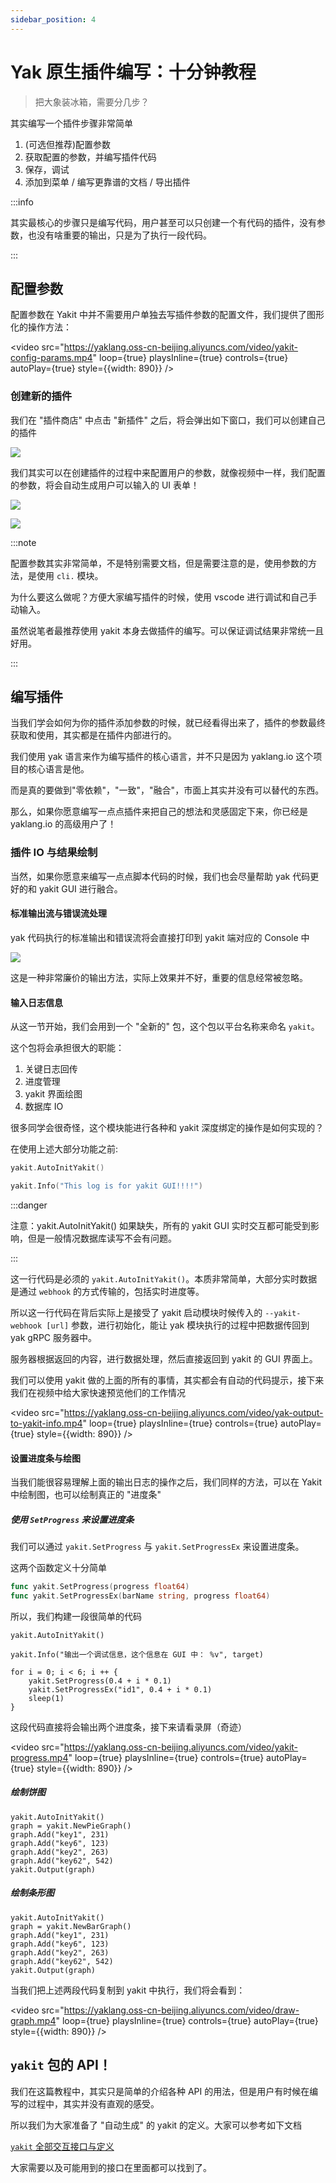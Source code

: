 ```yaml
---
sidebar_position: 4
---
```



# Yak 原生插件编写：十分钟教程

> 把大象装冰箱，需要分几步？

<TOCInline toc={toc} />

其实编写一个插件步骤非常简单

1. (可选但推荐)配置参数
1. 获取配置的参数，并编写插件代码
1. 保存，调试
1. 添加到菜单 / 编写更靠谱的文档 / 导出插件

:::info

其实最核心的步骤只是编写代码，用户甚至可以只创建一个有代码的插件，没有参数，也没有啥重要的输出，只是为了执行一段代码。

:::

## 配置参数

配置参数在 Yakit 中并不需要用户单独去写插件参数的配置文件，我们提供了图形化的操作方法：

<video
    src="https://yaklang.oss-cn-beijing.aliyuncs.com/video/yakit-config-params.mp4"
    loop={true} playsInline={true} controls={true} autoPlay={true} style={{width: 890}}
/>

### 创建新的插件

我们在 "插件商店" 中点击 "新插件" 之后，将会弹出如下窗口，我们可以创建自己的插件

![](/img/products/yakit/create-new-plugin.png)

我们其实可以在创建插件的过程中来配置用户的参数，就像视频中一样，我们配置的参数，将会自动生成用户可以输入的 UI 表单！

![](/img/products/yakit/config-one-param.jpg)

![](/img/products/yakit/use-param.jpg)

:::note

配置参数其实非常简单，不是特别需要文档，但是需要注意的是，使用参数的方法，是使用 `cli.` 模块。

为什么要这么做呢？方便大家编写插件的时候，使用 vscode 进行调试和自己手动输入。

虽然说笔者最推荐使用 yakit 本身去做插件的编写。可以保证调试结果非常统一且好用。

:::

## 编写插件

当我们学会如何为你的插件添加参数的时候，就已经看得出来了，插件的参数最终获取和使用，其实都是在插件内部进行的。

我们使用 yak 语言来作为编写插件的核心语言，并不只是因为 yaklang.io 这个项目的核心语言是他。

而是真的要做到"零依赖"，"一致"，"融合"，市面上其实并没有可以替代的东西。

那么，如果你愿意编写一点点插件来把自己的想法和灵感固定下来，你已经是 yaklang.io 的高级用户了！

### 插件 IO 与结果绘制

当然，如果你愿意来编写一点点脚本代码的时候，我们也会尽量帮助 yak 代码更好的和 yakit GUI 进行融合。

#### 标准输出流与错误流处理

yak 代码执行的标准输出和错误流将会直接打印到 yakit 端对应的 Console 中

![](/img/products/yakit/yakit-plugin-console.png)

这是一种非常廉价的输出方法，实际上效果并不好，重要的信息经常被忽略。

#### 输入日志信息

从这一节开始，我们会用到一个 "全新的" 包，这个包以平台名称来命名 `yakit`。

这个包将会承担很大的职能：

1. 关键日志回传
1. 进度管理
1. yakit 界面绘图
1. 数据库 IO

很多同学会很奇怪，这个模块能进行各种和 yakit 深度绑定的操作是如何实现的？

在使用上述大部分功能之前:

```go
yakit.AutoInitYakit()

yakit.Info("This log is for yakit GUI!!!!")
```

:::danger

注意：yakit.AutoInitYakit() 如果缺失，所有的 yakit GUI 实时交互都可能受到影响，但是一般情况数据库读写不会有问题。

:::

这一行代码是必须的 `yakit.AutoInitYakit()`。本质非常简单，大部分实时数据是通过 `webhook` 的方式传输的，包括实时进度等。

所以这一行代码在背后实际上是接受了 yakit 启动模块时候传入的 `--yakit-webhook [url]` 参数，进行初始化，能让 yak 模块执行的过程中把数据传回到 yak gRPC 服务器中。

服务器根据返回的内容，进行数据处理，然后直接返回到 yakit 的 GUI 界面上。

我们可以使用 yakit 做的上面的所有的事情，其实都会有自动的代码提示，接下来我们在视频中给大家快速预览他们的工作情况

<video
    src="https://yaklang.oss-cn-beijing.aliyuncs.com/video/yak-output-to-yakit-info.mp4"
    loop={true} playsInline={true} controls={true} autoPlay={true} style={{width: 890}}
/>

#### 设置进度条与绘图

当我们能很容易理解上面的输出日志的操作之后，我们同样的方法，可以在 Yakit 中绘制图，也可以绘制真正的 "进度条"

##### 使用 `SetProgress` 来设置进度条

我们可以通过 `yakit.SetProgress` 与 `yakit.SetProgressEx` 来设置进度条。

这两个函数定义十分简单

```go
func yakit.SetProgress(progress float64)
func yakit.SetProgressEx(barName string, progress float64)
```

所以，我们构建一段很简单的代码

```
yakit.AutoInitYakit()

yakit.Info("输出一个调试信息，这个信息在 GUI 中： %v", target)

for i = 0; i < 6; i ++ {
    yakit.SetProgress(0.4 + i * 0.1)
    yakit.SetProgressEx("id1", 0.4 + i * 0.1)
    sleep(1)
}
```

这段代码直接将会输出两个进度条，接下来请看录屏（奇迹）

<video
    src="https://yaklang.oss-cn-beijing.aliyuncs.com/video/yakit-progress.mp4"
    loop={true} playsInline={true} controls={true} autoPlay={true} style={{width: 890}}
/>

##### 绘制饼图

```
yakit.AutoInitYakit()
graph = yakit.NewPieGraph()
graph.Add("key1", 231)
graph.Add("key6", 123)
graph.Add("key2", 263)
graph.Add("key62", 542)
yakit.Output(graph)
```

##### 绘制条形图

```
yakit.AutoInitYakit()
graph = yakit.NewBarGraph()
graph.Add("key1", 231)
graph.Add("key6", 123)
graph.Add("key2", 263)
graph.Add("key62", 542)
yakit.Output(graph)
```

当我们把上述两段代码复制到 yakit 中执行，我们将会看到：

<video
    src="https://yaklang.oss-cn-beijing.aliyuncs.com/video/draw-graph.mp4"
    loop={true} playsInline={true} controls={true} autoPlay={true} style={{width: 890}}
/>

## `yakit` 包的 API！

我们在这篇教程中，其实只是简单的介绍各种 API 的用法，但是用户有时候在编写的过程中，其实并没有直观的感受。

所以我们为大家准备了 "自动生成" 的 yakit 的定义。大家可以参考如下文档

[`yakit` 全部交互接口与定义](/docs/api/yakit)

大家需要以及可能用到的接口在里面都可以找到了。
